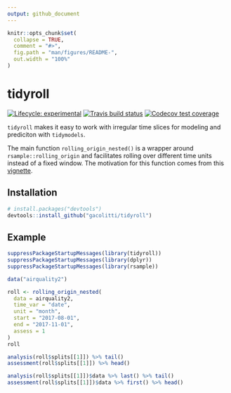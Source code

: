 ```yaml
---
output: github_document
---
```


```r
knitr::opts_chunk$set(
  collapse = TRUE,
  comment = "#>",
  fig.path = "man/figures/README-",
  out.width = "100%"
)
```
# tidyroll

<!-- badges: start -->
[![Lifecycle: experimental](https://img.shields.io/badge/lifecycle-experimental-orange.svg)](https://www.tidyverse.org/lifecycle/#experimental)
[![Travis build status](https://travis-ci.org/gacolitti/tidyroll.svg?branch=master)](https://travis-ci.org/gacolitti/tidyroll)
[![Codecov test coverage](https://codecov.io/gh/gacolitti/tidyroll/branch/master/graph/badge.svg)](https://codecov.io/gh/gacolitti/tidyroll?branch=master)
<!-- badges: end -->

`tidyroll` makes it easy to work with irregular time slices for modeling and prediciton with `tidymodels`.

The main function `rolling_origin_nested()` is a wrapper around `rsample::rolling_origin` and facilitates
rolling over different time units instead of a fixed window. The motivation for this function comes
from this [vignette](https://tidymodels.github.io/rsample/articles/Applications/Time_Series.html). 

## Installation

```r
# install.packages("devtools")
devtools::install_github("gacolitti/tidyroll")
```

## Example

```r
suppressPackageStartupMessages(library(tidyroll))
suppressPackageStartupMessages(library(dplyr))
suppressPackageStartupMessages(library(rsample))

data("airquality2")

roll <- rolling_origin_nested(
  data = airquality2, 
  time_var = "date", 
  unit = "month", 
  start = "2017-08-01",
  end = "2017-11-01",
  assess = 1
)
roll

analysis(roll$splits[[1]]) %>% tail()
assessment(roll$splits[[1]]) %>% head()

analysis(roll$splits[[1]])$data %>% last() %>% tail()
assessment(roll$splits[[1]])$data %>% first() %>% head()
```

